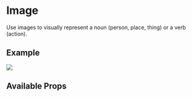 

<Meta title="Components/Image/Intro" component={Image} />

# Image

Use images to visually represent a noun (person, place, thing) or a verb (action).

## Example

<Canvas>
  <Image src={catPic} />
</Canvas>

## Available Props

<ArgsTable />
